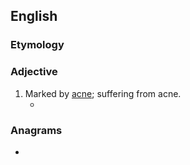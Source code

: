 ==English==

===Etymology===
{{suffix|en|acne|ed}}

===Adjective===
{{en-adj}}

# Marked by [[acne]]; suffering from acne.
#* {{quote-text|en|year=2007|author=Richard B. Schwartz|title=Proof of Purchase|page=230|passage=An '''acned''' teenager with his hand in a bag of nacho-flavored Doritos was whispering to another kid who was reading ''Lolita'' and picking his nose.}}

===Anagrams===
* {{anagrams|en|a=acden|Caden|Dance|caned|dance|decan}}